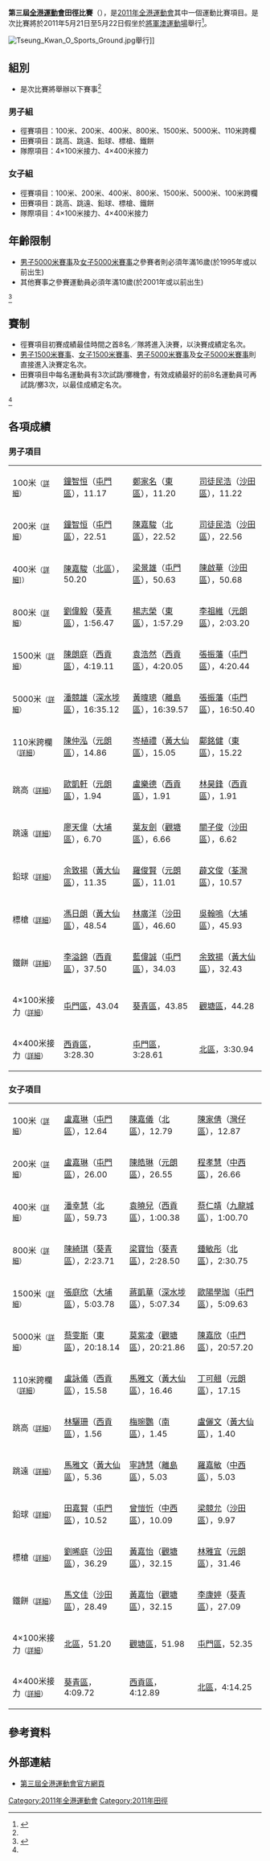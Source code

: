 '''第三屆[[全港運動會|全港運動會]]田徑比賽'''（{{lang-en|'''The 3rd Hong Kong Games Athletics Competition'''}}），是[[2011年全港運動會|2011年全港運動會]]其中一個運動比賽項目。是次比賽將於2011年5月21日至5月22日假坐於[[將軍澳運動場|將軍澳運動場]]舉行<ref name="#1">{{cite web |url=http://hongkonggames.lcsd.gov.hk/download/form/athletics_prospectus_chi.doc |title=存档副本 |accessdate=2011-02-20 |deadurl=yes |archiveurl=https://web.archive.org/web/20110322091645/http://hongkonggames.lcsd.gov.hk/download/form/athletics_prospectus_chi.doc |archivedate=2011-03-22 }}</ref>。

[[File:Tseung_Kwan_O_Sports_Ground.jpg|thumb]]舉行]]

==組別==
*是次比賽將舉辦以下賽事<ref name="#1"/>
===男子組===
*徑賽項目：100米、200米、400米、800米、1500米、5000米、110米跨欄
*田賽項目：跳高、跳遠、鉛球、標槍、鐵餅
*隊際項目：4×100米接力、4×400米接力
===女子組===
*徑賽項目：100米、200米、400米、800米、1500米、5000米、100米跨欄
*田賽項目：跳高、跳遠、鉛球、標槍、鐵餅
*隊際項目：4×100米接力、4×400米接力

==年齡限制==
*[[2011年全港運動會田徑比賽－男子5000米|男子5000米賽事]]及[[2011年全港運動會田徑比賽－女子5000米|女子5000米賽事]]之參賽者則必須年滿16歲(於1995年或以前出生)
*其他賽事之參賽運動員必須年滿10歲(於2001年或以前出生)
<ref name="#2">{{cite web |url=http://hongkonggames.lcsd.gov.hk/b5/detail_athletics.php |title=存档副本 |accessdate=2010-08-30 |deadurl=yes |archiveurl=https://web.archive.org/web/20100905153521/http://hongkonggames.lcsd.gov.hk/b5/detail_athletics.php |archivedate=2010-09-05 }}</ref>

==賽制==

*徑賽項目初賽成績最佳時間之首8名／隊將進入決賽，以決賽成績定名次。
*[[2011年全港運動會田徑比賽－男子1500米|男子1500米賽事]]、[[2011年全港運動會田徑比賽－女子1500米|女子1500米賽事]]、[[2011年全港運動會田徑比賽－男子5000米|男子5000米賽事]]及[[2011年全港運動會田徑比賽－女子5000米|女子5000米賽事]]則直接進入決賽定名次。
*田賽項目中每名運動員有3次試跳/擲機會，有效成績最好的前8名運動員可再試跳/擲3次，以最佳成績定名次。

<ref name="#2"/>

== 各項成績 ==

===男子項目===
{| {{MedalistTable|type=項目|columns=1|style=font-size:small;}}
|-
| 100米<small>（[[2011年全港運動會田徑比賽－男子100米|詳細]]）</small>
| [[鐘智恒|鐘智恒]]（[[2011年全港運動會屯門區代表團|屯門區]]），11.17
| [[鄭家名|鄭家名]]（[[2011年全港運動會東區代表團|東區]]），11.20
| [[司徒民浩|司徒民浩]]（[[2011年全港運動會沙田區代表團|沙田區]]），11.22
|-
| 200米<small>（[[2011年全港運動會田徑比賽－男子200米|詳細]]）</small>
| [[鐘智恒|鐘智恒]]（[[2011年全港運動會屯門區代表團|屯門區]]），22.51
| [[陳嘉駿|陳嘉駿]]（[[2011年全港運動會北區代表團|北區]]），22.52
| [[司徒民浩|司徒民浩]]（[[2011年全港運動會沙田區代表團|沙田區]]），22.56
|-
| 400米<small>（[[2011年全港運動會田徑比賽－男子400米|詳細]]]）</small>
| [[陳嘉駿|陳嘉駿]]（[[2011年全港運動會北區代表團|北區]]），50.20
| [[梁景雄|梁景雄]]（[[2011年全港運動會屯門區代表團|屯門區]]），50.63
| [[陳啟華|陳啟華]]（[[2011年全港運動會沙田區代表團|沙田區]]），50.68
|-
| 800米<small>（[[2011年全港運動會田徑比賽－男子800米|詳細]]）</small>
| [[劉偉毅|劉偉毅]]（[[2011年全港運動會葵青區代表團|葵青區]]），1:56.47
| [[楊志榮|楊志榮]]（[[2011年全港運動會東區代表團|東區]]），1:57.29
| [[李祖維|李祖維]]（[[2011年全港運動會元朗區代表團|元朗區]]），2:03.20
|-
| 1500米<small>（[[2011年全港運動會田徑比賽－男子1500米|詳細]]）</small>
| [[陳朗庭|陳朗庭]]（[[2011年全港運動會西貢區代表團|西貢區]]），4:19.11
| [[袁浩然|袁浩然]]（[[2011年全港運動會西貢區代表團|西貢區]]），4:20.05
| [[張振藩|張振藩]]（[[2011年全港運動會屯門區代表團|屯門區]]），4:20.44
|-
| 5000米<small>（[[2011年全港運動會田徑比賽－男子5000米|詳細]]）</small>
| [[潘競雄|潘競雄]]（[[2011年全港運動會深水埗區代表團|深水埗區]]），16:35.12
| [[黃暐璁|黃暐璁]]（[[2011年全港運動會離島區代表團|離島區]]），16:39.57
| [[張振藩|張振藩]]（[[2011年全港運動會屯門區代表團|屯門區]]），16:50.40
|-
| 110米跨欄<small>（[[2011年全港運動會田徑比賽－男子110米欄|詳細]]）</small>
| [[陳仲泓|陳仲泓]]（[[2011年全港運動會元朗區代表團|元朗區]]），14.86
| [[岑植禮|岑植禮]]（[[2011年全港運動會黃大仙區代表團|黃大仙區]]），15.05
| [[鄺銘健|鄺銘健]]（[[2011年全港運動會東區代表團|東區]]），15.22
|-
| 跳高<small>（[[2011年全港運動會田徑比賽－男子跳高|詳細]]）</small>
| [[歐凱軒|歐凱軒]]（[[2011年全港運動會元朗區代表團|元朗區]]），1.94
| [[盧樂德|盧樂德]]（[[2011年全港運動會西貢區代表團|西貢區]]），1.91
| [[林昊鋒|林昊鋒]]（[[2011年全港運動會西貢區代表團|西貢區]]），1.91
|-
| 跳遠<small>（[[2011年全港運動會田徑比賽－男子跳遠|詳細]]）</small>
| [[廖天偉|廖天偉]]（[[2011年全港運動會大埔區代表團|大埔區]]），6.70
| [[葉友劍|葉友劍]]（[[2011年全港運動會觀塘區代表團|觀塘區]]），6.66
| [[關子俊|關子俊]]（[[2011年全港運動會沙田區代表團|沙田區]]），6.62
|-
| 鉛球<small>（[[2011年全港運動會田徑比賽－男子鉛球|詳細]]）</small>
| [[余致揚|余致揚]]（[[2011年全港運動會黃大仙區代表團|黃大仙區]]），11.35
| [[羅俊賢|羅俊賢]]（[[2011年全港運動會元朗區代表團|元朗區]]），11.01
| [[薜文俊|薜文俊]]（[[2011年全港運動會荃灣區代表團|荃灣區]]），10.57
|-
| 標槍<small>（[[2011年全港運動會田徑比賽－男子標槍|詳細]]）</small>
| [[馮日朗|馮日朗]]（[[2011年全港運動會黃大仙區代表團|黃大仙區]]），48.54
| [[林廣洋|林廣洋]]（[[2011年全港運動會沙田區代表團|沙田區]]），46.60
| [[吳翰嗚|吳翰嗚]]（[[2011年全港運動會大埔區代表團|大埔區]]），45.93
|-
| 鐵餅<small>（[[2011年全港運動會田徑比賽－男子鐵餅|詳細]]）</small>
| [[李溢錦|李溢錦]]（[[2011年全港運動會西貢區代表團|西貢區]]），37.50
| [[藍偉誠|藍偉誠]]（[[2011年全港運動會屯門區代表團|屯門區]]），34.03
| [[余致揚|余致揚]]（[[2011年全港運動會黃大仙區代表團|黃大仙區]]），32.43
|-
| 4×100米接力<small>（[[2011年全港運動會田徑比賽－男子4_x_100米接力|詳細]]）</small>
| [[2011年全港運動會屯門區代表團|屯門區]]，43.04
| [[2011年全港運動會葵青區代表團|葵青區]]，43.85
| [[2011年全港運動會觀塘區代表團|觀塘區]]，44.28
|-
| 4×400米接力<small>（[[2011年全港運動會田徑比賽－男子4_x_400米接力|詳細]]）</small>
| [[2011年全港運動會西貢區代表團|西貢區]]，3:28.30
| [[2011年全港運動會屯門區代表團|屯門區]]，3:28.61
| [[2011年全港運動會北區代表團|北區]]，3:30.94
|}

===女子項目===
{| {{MedalistTable|type=項目|columns=1|style=font-size:small;}}
|-
| 100米<small>（[[2011年全港運動會田徑比賽－女子100米|詳細]]）</small>
| [[盧嘉琳|盧嘉琳]]（[[2011年全港運動會屯門區代表團|屯門區]]），12.64
| [[陳嘉儀（運動員）|陳嘉儀]]（[[2011年全港運動會北區代表團|北區]]），12.79
| [[陳家倩|陳家倩]]（[[2011年全港運動會灣仔區代表團|灣仔區]]），12.87
|-
| 200米<small>（[[2011年全港運動會田徑比賽－女子200米|詳細]]）</small>
| [[盧嘉琳|盧嘉琳]]（[[2011年全港運動會屯門區代表團|屯門區]]），26.00
| [[陳皓琳|陳皓琳]]（[[2011年全港運動會元朗區代表團|元朗區]]），26.55
| [[程孝慧|程孝慧]]（[[2011年全港運動會中西區代表團|中西區]]），26.66
|-
| 400米<small>（[[2011年全港運動會田徑比賽－女子400米|詳細]]）</small>
| [[潘幸慧|潘幸慧]]（[[2011年全港運動會北區代表團|北區]]），59.73
| [[袁曉兒|袁曉兒]]（[[2011年全港運動會西貢區代表團|西貢區]]），1:00.38
| [[蔡仁靖|蔡仁靖]]（[[2011年全港運動會九龍城區代表團|九龍城區]]），1:00.70
|-
| 800米<small>（[[2011年全港運動會田徑比賽－女子800米|詳細]]）</small>
| [[陳綺琪|陳綺琪]]（[[2011年全港運動會葵青區代表團|葵青區]]），2:23.71
| [[梁寶怡|梁寶怡]]（[[2011年全港運動會葵青區代表團|葵青區]]），2:28.50
| [[鍾敏彤|鍾敏彤]]（[[2011年全港運動會北區代表團|北區]]），2:30.75
|-
| 1500米<small>（[[2011年全港運動會田徑比賽－女子1500米|詳細]]）</small>
| [[張庭欣|張庭欣]]（[[2011年全港運動會大埔區代表團|大埔區]]），5:03.78
| [[蔣凱華|蔣凱華]]（[[2011年全港運動會深水埗區代表團|深水埗區]]），5:07.34
| [[歐陽學珈|歐陽學珈]]（[[2011年全港運動會屯門區代表團|屯門區]]），5:09.63
|-
| 5000米<small>（[[2011年全港運動會田徑比賽－女子5000米|詳細]]）</small>
| [[蔡雯斯|蔡雯斯]]（[[2011年全港運動會東區代表團|東區]]），20:18.14
| [[莫紫凌|莫紫凌]]（[[2011年全港運動會觀塘區代表團|觀塘區]]），20:21.86
| [[陳嘉欣|陳嘉欣]]（[[2011年全港運動會屯門區代表團|屯門區]]），20:57.20
|-
| 110米跨欄<small>（[[2011年全港運動會田徑比賽－女子100米欄|詳細]]）</small>
| [[盧詠儀|盧詠儀]]（[[2011年全港運動會西貢區代表團|西貢區]]），15.58
| [[馬雅文|馬雅文]]（[[2011年全港運動會黃大仙區代表團|黃大仙區]]），16.46
| [[丁可翹|丁可翹]]（[[2011年全港運動會元朗區代表團|元朗區]]），17.15
|-
| 跳高<small>（[[2011年全港運動會田徑比賽－女子跳高|詳細]]）</small>
| [[林驪珊|林驪珊]]（[[2011年全港運動會西貢區代表團|西貢區]]），1.56
| [[梅琬鸚|梅琬鸚]]（[[2011年全港運動會南區代表團|南區]]），1.45
| [[盧儷文|盧儷文]]（[[2011年全港運動會黃大仙區代表團|黃大仙區]]），1.40
|-
| 跳遠<small>（[[2011年全港運動會田徑比賽－女子跳遠|詳細]]）</small>
| [[馬雅文|馬雅文]]（[[2011年全港運動會黃大仙區代表團|黃大仙區]]），5.36
| [[寧詩慧|寧詩慧]]（[[2011年全港運動會離島區代表團|離島區]]），5.03
| [[羅嘉敏|羅嘉敏]]（[[2011年全港運動會中西區代表團|中西區]]），5.03
|-
| 鉛球<small>（[[2011年全港運動會田徑比賽－女子鉛球|詳細]]）</small>
| [[田嘉賢|田嘉賢]]（[[2011年全港運動會屯門區代表團|屯門區]]），10.52
| [[曾愷忻|曾愷忻]]（[[2011年全港運動會中西區代表團|中西區]]），10.09
| [[梁競允|梁競允]]（[[2011年全港運動會沙田區代表團|沙田區]]），9.97
|-
| 標槍<small>（[[2011年全港運動會田徑比賽－女子標槍|詳細]]）</small>
| [[劉晞庭|劉晞庭]]（[[2011年全港運動會沙田區代表團|沙田區]]），36.29
| [[黃嘉怡|黃嘉怡]]（[[2011年全港運動會觀塘區代表團|觀塘區]]），32.15
| [[林雅宜|林雅宜]]（[[2011年全港運動會元朗區代表團|元朗區]]），31.46
|-
| 鐵餅<small>（[[2011年全港運動會田徑比賽－女子鐵餅|詳細]]）</small>
| [[馬文佳|馬文佳]]（[[2011年全港運動會沙田區代表團|沙田區]]），28.49
| [[黃嘉怡|黃嘉怡]]（[[2011年全港運動會觀塘區代表團|觀塘區]]），32.15
| [[李康婷|李康婷]]（[[2011年全港運動會葵青區代表團|葵青區]]），27.09
|-
| 4×100米接力<small>（[[2011年全港運動會田徑比賽－女子4_x_100米接力|詳細]]）</small>
| [[2011年全港運動會北區代表團|北區]]，51.20
| [[2011年全港運動會觀塘區代表團|觀塘區]]，51.98
| [[2011年全港運動會屯門區代表團|屯門區]]，52.35
|-
| 4×400米接力<small>（[[2011年全港運動會田徑比賽－女子4_x_400米接力|詳細]]）</small>
| [[2011年全港運動會葵青區代表團|葵青區]]，4:09.72
| [[2011年全港運動會西貢區代表團|西貢區]]，4:12.89
| [[2011年全港運動會北區代表團|北區]]，4:14.25
|}

== 參考資料 ==
{{Reflist}}

== 外部連結 ==
* [https://web.archive.org/web/20100810021753/http://hongkonggames.lcsd.gov.hk/b5/index.php 第三屆全港運動會官方網頁]{{zh}}

{{2011 Hong Kong Games Sports Events}}
[[Category:2011年全港運動會|Category:2011年全港運動會]]
[[Category:2011年田徑|Category:2011年田徑]]